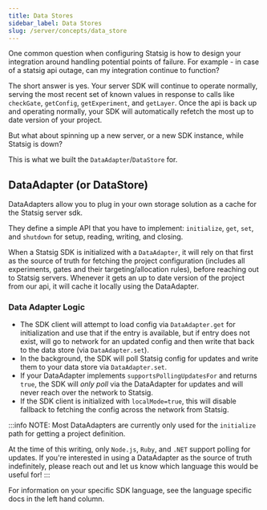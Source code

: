```yaml
---
title: Data Stores
sidebar_label: Data Stores
slug: /server/concepts/data_store
---
```


One common question when configuring Statsig is how to design your integration around handling potential points of failure. For example - in case of a statsig api outage, can my integration continue to function?

The short answer is yes. Your server SDK will continue to operate normally, serving the most recent set of known values in response to calls like `checkGate`, `getConfig`, `getExperiment`, and `getLayer`.
Once the api is back up and operating normally, your SDK will automatically refetch the most up to date version of your project.

But what about spinning up a new server, or a new SDK instance, while Statsig is down?

This is what we built the `DataAdapter`/`DataStore` for.

## DataAdapter (or DataStore)

DataAdapters allow you to plug in your own storage solution as a cache for the Statsig server sdk.

They define a simple API that you have to implement: `initialize`, `get`, `set`, and `shutdown` for setup, reading, writing, and closing.

When a Statsig SDK is initialized with a `DataAdapter`, it will rely on that first as the source of truth for fetching the project configuration (includes all experiments, gates and their targeting/allocation rules), before reaching out to Statsig servers. Whenever it gets an up to date version of the project from our api, it will cache it locally using the DataAdapter.

### Data Adapter Logic
- The SDK client will attempt to load config via `DataAdapter.get` for initialization and use that if the entry is available, but if entry does not exist, will go to network for an updated config and then write that back to the data store (via `DataAdapter.set`).
- In the background, the SDK will poll Statsig config for updates and write them to your data store via `DataAdapter.set`.
- If your DataAdapter implements `supportsPollingUpdatesFor` and returns `true`, the SDK will _only poll_ via the DataAdapter for updates and will never reach over the network to Statsig. 
- If the SDK client is initialized with `localMode=true`, this will disable fallback to fetching the config across the network from Statsig.

:::info
NOTE: Most DataAdapters are currently only used for the `initialize` path for getting a project definition.

At the time of this writing, only `Node.js`, `Ruby`, and `.NET` support polling for updates. If you're interested in using a DataAdapter as the source of truth indefinitely, please reach out and let us know which language this would be useful for!
:::

For information on your specific SDK language, see the language specific docs in the left hand column.

